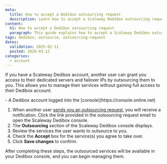 ```yaml
---
meta:
  title: How to accept a Dedibox outsourcing request
  description: Learn how to accept a Scaleway Dedibox outsourcing request.
content:
  h1: How to accept a Dedibox outsourcing request
  paragraph: This guide explains how to accept a Scaleway Dedibox outsourcing request.
tags: dedibox, outsource, outsourcing-request
dates:
  validation: 2025-02-11
  posted: 2020-03-12
categories:
  - account
---
```


If you have a Scaleway Dedibox account, another user can grant you access to their dedicated servers and failover IPs by outsourcing them to you. This allows you to manage their services without gaining full access to their Dedibox account.

<Macro id="requirements" />
- A Dedibox account logged into the [console](https://console.online.net)


1. When another user [sends you an outsourcing request](/dedibox-account/how-to/outsource-dedibox/), you will receive a notification. Click the link provided in the outsourcing request email to open the Scaleway Dedibox console.
    <Lightbox src="scaleway-dedibox-console-outsourcing-request.webp" />
2. The **Outsourcing** section of the Scaleway Dedibox console displays.
3. Review the services the user wants to outsource to you.
4. Check the **Accept** box for the service(s) you agree to take over.
    <Lightbox src="scaleway-dedibox-console-outsourcing-accept.webp" />
5. Click **Save changes** to confirm.

After completing these steps, the outsourced services will be available in your Dedibox console, and you can begin managing them.
